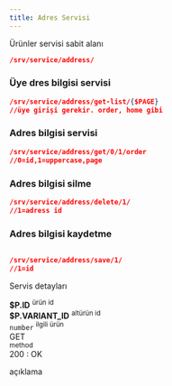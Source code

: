 ```yaml
---
title: Adres Servisi
---
```


Ürünler servisi sabit alanı
```json
/srv/service/address/
```

### Üye dres bilgisi servisi
```json
/srv/service/address/get-list/{$PAGE} 
//üye girişi gerekir. order, home gibi

```
### Adres bilgisi servisi
```json
/srv/service/address/get/0/1/order
//0=id,1=uppercase,page
```


### Adres bilgisi silme
```json
/srv/service/address/delete/1/
//1=adress id
```


### Adres bilgisi kaydetme
```json

/srv/service/address/save/1/
//1=id

```





Servis detayları

<div class="row border rounded m-0">
    <div class="col-3 p-2">
        <strong class="text-primary">$P.ID</strong>
        <sup class="d-block text-gray">ürün id</sup>
    </div>
    <div class="col-3 p-2">
        <strong class="text-primary">$P.VARIANT_ID</strong>
        <sup class="d-block text-gray">altürün id</sup>
    </div>
    <div class="col-4 p-2">
        <code>number</code>
        <sup class="d-block text-gray">ilgili ürün</sup>
    </div>
    <div class="col-5 p-2">
        <div class="badge-rounded-pill">
            GET
        </div>
        <sup class="d-block text-gray">method</sup>
    </div>
</div>

<div class="p-2">
    <div class="response-200"></div><span>200 : OK</span>
    <p class="d-block text-gray pl-1">
        açıklama
    </p>
</div>


